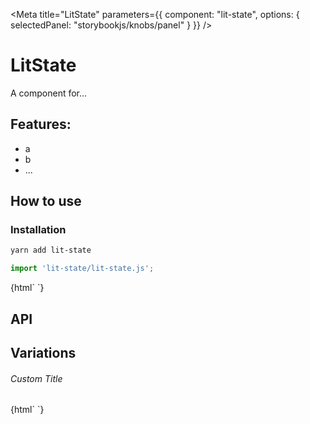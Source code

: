 

<Meta 
  title="LitState"
  parameters={{
    component: "lit-state",
    options: { selectedPanel: "storybookjs/knobs/panel" }
  }}
/>

# LitState

A component for...

## Features:

- a
- b
- ...

## How to use

### Installation

```bash
yarn add lit-state
```

```js
import 'lit-state/lit-state.js';
```

<Preview withToolbar>
  <Story name="Simple">
    {html`
      <lit-state></lit-state>
    `}
  </Story>
</Preview>

## API

<Props of="lit-state" />

## Variations

###### Custom Title

<Story name="Custom Title">
  {html`
    <lit-state .title=${'Hello World'}></lit-state>
  `}
</Story>
